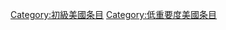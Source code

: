 {{Articles by Quality and Importance|project=美國}}
[[Category:初級美國条目|Category:初級美國条目]]
[[Category:低重要度美國条目|Category:低重要度美國条目]]